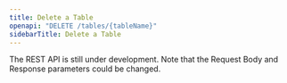 ```yaml
---
title: Delete a Table
openapi: "DELETE /tables/{tableName}"
sidebarTitle: Delete a Table
---
```


<Warning>

The REST API is still under development. Note that the Request Body and Response parameters could be changed.

</Warning>